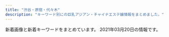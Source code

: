 ```yaml
---
title: "渋谷・原宿・代々木"
description: "キーワード別にの巨乳アジアン・チャイナエステ嬢情報をまとめました。"
---
```


新着画像と新着キーワードをまとめています。
2021年03月20日の情報です。

<DmmAffiliateIns />
<KeywordTable
  shops={
    [
    {
        "img_links": [
            "http://awaawa-fairy.work/sp/img/line.jpg",
            "http://awaawa-fairy.work/img/st22.png",
            "http://awaawa-fairy.work/img/sta28.png",
            "http://awaawa-fairy.work/sp/img/t-r.jpg",
            "http://awaawa-fairy.work/sp/img/t-s.jpg",
            "http://awaawa-fairy.work/img/sta15.png",
            "http://awaawa-fairy.work/img/sta17.png",
            "http://awaawa-fairy.work/sp/img/tit.jpg",
            "http://awaawa-fairy.work/img/mo.png",
            "http://awaawa-fairy.work/sp/img/info.jpg",
            "http://awaawa-fairy.work/img/st018.png",
            "http://awaawa-fairy.work/img/nos.png",
            "http://awaawa-fairy.work/sp/img/sta15.png",
            "http://awaawa-fairy.work/sp/img/p-27.png",
            "http://awaawa-fairy.work/img/head.png",
            "http://awaawa-fairy.work/sp/img/t-t.jpg",
            "http://awaawa-fairy.work/img/bottom.png",
            "http://awaawa-fairy.work/img/st15.png",
            "http://awaawa-fairy.work/img/st26.png",
            "http://awaawa-fairy.work/img/sta29.png",
            "http://awaawa-fairy.work/img/st4.png",
            "http://awaawa-fairy.work/sp/img/p-26.png",
            "http://awaawa-fairy.work/sp/img/pic.jpg",
            "http://awaawa-fairy.work/sp/img/sta29.png",
            "http://awaawa-fairy.work/sp/img/p-15.png",
            "http://awaawa-fairy.work/img/st28.png",
            "http://awaawa-fairy.work/img/st17.png",
            "http://awaawa-fairy.work/sp/img/sta28.png",
            "http://awaawa-fairy.work/img/sta27.png",
            "http://awaawa-fairy.work/sp/img/sta26.png",
            "http://awaawa-fairy.work/img/sta22.png",
            "http://awaawa-fairy.work/img/st017.png",
            "http://awaawa-fairy.work/img/st18.png",
            "http://awaawa-fairy.work/sp/img/tel.jpg",
            "http://awaawa-fairy.work/sp/img/mv.jpg",
            "http://awaawa-fairy.work/sp/img/add.jpg",
            "http://awaawa-fairy.work/img/sta18.png",
            "http://awaawa-fairy.work/sp/img/sta17.png",
            "http://awaawa-fairy.work/img/st29.png",
            "http://awaawa-fairy.work/sp/img/pc.jpg",
            "http://awaawa-fairy.work/sp/img/sta18.png",
            "http://awaawa-fairy.work/sp/img/p-29.png",
            "http://awaawa-fairy.work/sp/img/sys.jpg",
            "http://awaawa-fairy.work/sp/img/t-o.jpg",
            "http://awaawa-fairy.work/sp/img/time.jpg",
            "http://awaawa-fairy.work/img/sta26.png",
            "http://awaawa-fairy.work/sp/img/botton.jpg",
            "http://awaawa-fairy.work/img/st27.png",
            "http://awaawa-fairy.work/sp/img/t-a.jpg",
            "http://awaawa-fairy.work/sp/img/sta27.png",
            "http://awaawa-fairy.work/sp/img/sta22.png"
        ],
        "url": "http://awaawa-fairy.work/",
        "keywords": {
            "88": 5,
            "86": 3,
            "D": 4,
            "87": 5,
            "F": 1,
            "85": 4,
            "E": 2,
            "C": 17
        },
        "station": "JR\u6e0b\u8c37\u99c5\u897f\u53e3",
        "name": "\u6ce1\u6ce1\u30d5\u30a7\u30a2\u30ea\u30fc"
    },
    {
        "keywords": {
            "83": 4,
            "87": 8,
            "C": 19,
            "86": 12,
            "85": 4,
            "D": 24
        },
        "img_links": [
            "http://kokoronosato.tyo.cm/images/themes/pink/s_link.png",
            "http://kokoronosato.tyo.cm/images/themes/pink/no1.png",
            "http://kokoronosato.tyo.cm/photos/sites/15/2019/07/2019072809465934.jpg",
            "http://kokoronosato.tyo.cm/images/themes/pink/s_staff.png",
            "http://menlog.net/link/menlog8831.jpg",
            "http://kokoronosato.tyo.cm/photos/sites/15/2020/08/2020082203135850.jpg",
            "http://kokoronosato.tyo.cm/images/room3.jpg",
            "http://kokoronosato.tyo.cm/photos/sites/15/2020/08/2020082205444661.jpg",
            "http://kokoronosato.tyo.cm/images/themes/pink/s_ranking.png",
            "http://kokoronosato.tyo.cm/link/walker88.jpg",
            "http://kokoronosato.tyo.cm/photos/sites/15/2020/08/2020082205444313.jpg",
            "http://kokoronosato.tyo.cm/link/e0016.jpg",
            "http://kokoronosato.tyo.cm/images/themes/pink/line.png",
            "http://kokoronosato.tyo.cm/images/themes/pink/r3.jpg",
            "http://kokoronosato.tyo.cm/images/themes/pink/s_newface.png",
            "http://kokoronosato.tyo.cm/photos/sites/15/2020/08/2020082203150030.jpg",
            "http://kokoronosato.tyo.cm/photos/sites/15/2020/08/2020082205443766.jpg",
            "http://kokoronosato.tyo.cm/link/88x31b.jpg",
            "http://kokoronosato.tyo.cm/images/themes/pink/s_news.png",
            "http://kokoronosato.tyo.cm/images/themes/pink/s_pickup.png",
            "http://kokoronosato.tyo.cm/images/room2.jpg",
            "http://kokoronosato.tyo.cm/images/themes/pink/mobile.jpg",
            "http://kokoronosato.tyo.cm/photos/sites/15/2019/07/2019072809450776.jpg",
            "http://kokoronosato.tyo.cm/photos/sites/15/2019/07/2019072809470568.jpg",
            "http://kokoronosato.tyo.cm/images/themes/pink/no2.png",
            "http://kokoronosato.tyo.cm/images/room4.jpg",
            "http://kokoronosato.tyo.cm/images/room1.jpg",
            "http://kokoronosato.tyo.cm/link/massage-de_88_31.jpg",
            "http://kokoronosato.tyo.cm/link/esthelove88-31.jpg",
            "http://kokoronosato.tyo.cm/photos/sites/15/2019/07/2019072809445954.jpg",
            "http://kokoronosato.tyo.cm/link/8831.jpg"
        ],
        "url": "http://kokoronosato.tyo.cm/",
        "name": "\u68ee\u306e\u9999",
        "station": "JR\u6e0b\u8c37\u99c5\u6771\u53e3"
    },
    {
        "keywords": {},
        "img_links": [
            "http://www.kaede-es.club/images/t-off-ico.jpg",
            "http://www.kaede-es.club/images/index-tiba_13.jpg",
            "http://www.kaede-es.club/images/staff/2/momo.jpg",
            "http://www.kaede-es.club/images/staff/2/miki.jpg",
            "http://www.kaede-es.club/images/staff/2/nana.jpg",
            "http://www.kaede-es.club/images/20200928173241.png",
            "http://www.kaede-es.club/css/2.jpeg",
            "http://www.kaede-es.club/images/nav/nav-sys.jpg",
            "http://www.kaede-es.club/images/nav/nav-job.jpg",
            "http://www.kaede-es.club/images/staff/miki.jpg",
            "http://www.kaede-es.club/psd/off2-1.jpg",
            "http://www.kaede-es.club/images/index-tiba_04.jpg",
            "http://www.kaede-es.club/images/index-tiba_10.jpg",
            "http://www.kaede-es.club/images/staff/4/yuyu2.jpg",
            "http://www.kaede-es.club/images/index-tiba_09.jpg",
            "http://www.kaede-es.club/images/staff/4/sati.jpg",
            "http://www.kaede-es.club/psd/off32.jpg",
            "http://www.kaede-es.club/images/nav/nav-staff.jpg",
            "http://www.kaede-es.club/images/shop/DSC_0087-221x300.jpg",
            "http://www.kaede-es.club/images/staff/neinei2.jpg",
            "http://www.kaede-es.club/images/index-tiba_02.jpg",
            "http://www.kaede-es.club/images/staff/6.jpg",
            "http://www.kaede-es.club/images/staff/2/7.jpg",
            "http://www.kaede-es.club/images/shop/DSC_0086-300x199.jpg",
            "http://www.kaede-es.club/images/shop/DSC_0998-199x300.jpg"
        ],
        "station": "JR\u4ee3\u3005\u6728\u99c5",
        "url": "http://www.kaede-es.club/",
        "name": "\u6953"
    },
    {
        "station": "JR\u6e0b\u8c37\u99c5\u30cf\u30c1\u516c\u53e3",
        "url": "http://www.sarara-es.xyz",
        "keywords": {
            "D": 3,
            "87": 1,
            "C": 3,
            "86": 2,
            "85": 3
        },
        "img_links": [
            "http://www.sarara-es.xyz/images/end.png",
            "http://www.sarara-es.xyz/images/shop/shop03.jpg",
            "http://www.sarara-es.xyz/images/shop/shop02.jpg",
            "http://www.sarara-es.xyz/files/002.jpg",
            "http://www.sarara-es.xyz/images/s_staff.png",
            "http://www.sarara-es.xyz/files/006.jpg",
            "http://www.sarara-es.xyz/images/news.png",
            "http://www.sarara-es.xyz/images/face.png",
            "http://www.sarara-es.xyz/images/shop/shop04.jpg",
            "http://www.sarara-es.xyz/images/shop/shop01.jpg",
            "http://www.sarara-es.xyz/files/001.jpg",
            "http://www.sarara-es.xyz/images/r2.jpg",
            "http://www.sarara-es.xyz/files/004.jpg",
            "http://www.sarara-es.xyz/images/pick.png",
            "http://www.sarara-es.xyz/images/top.png",
            "http://www.sarara-es.xyz/images/r1.jpg",
            "http://www.sarara-es.xyz/files/005.jpg",
            "http://www.sarara-es.xyz/images/s_link.png",
            "http://www.sarara-es.xyz/images/r4.jpg",
            "http://www.sarara-es.xyz/images/bj2.jpg",
            "http://www.sarara-es.xyz/files/003.jpg",
            "http://www.sarara-es.xyz/images/r5.jpg"
        ],
        "name": "Honey"
    },
    {
        "name": "Angel",
        "keywords": {
            "D": 8,
            "87": 6,
            "C": 2,
            "88": 2,
            "E": 4,
            "86": 6
        },
        "url": "http://angel.est.cm/",
        "img_links": [
            "http://angel.est.cm/img/r1.jpg",
            "http://angel.est.cm/photos/sites/23/2018/10/2018100318475591.jpg",
            "http://angel.est.cm/img/r3.jpg",
            "http://angel.est.cm/photos/sites/23/2019/05/2019051010094748.jpg",
            "http://angel.est.cm/img/footer.png",
            "http://angel.est.cm/img/top.png",
            "http://angel.est.cm/photos/sites/23/2019/05/2019051010094757.jpg",
            "http://angel.est.cm/img/r2.jpg",
            "http://angel.est.cm/photos/sites/23/2019/05/2019051010094759.jpg",
            "http://angel.est.cm/photos/sites/23/2019/11/2019110102361631.jpg",
            "http://angel.est.cm/photos/sites/23/2019/05/2019051010094797.jpg",
            "http://angel.est.cm/photos/sites/23/2016/08/staff2.jpg",
            "http://angel.est.cm/img/r4.jpg"
        ],
        "station": "JR\u6e0b\u8c37\u99c5\u5bae\u76ca\u5742\u53e3"
    },
    {
        "keywords": {},
        "img_links": [
            "http://www.e-god.work/images/2.jpg",
            "http://www.e-god.work/images/line.png",
            "http://www.e-god.work/images/interior_t.jpg",
            "http://www.e-god.work/images/staff_t.jpg",
            "http://www.e-god.work/img/eri1.jpg",
            "http://www.e-god.work/images/tel.jpg",
            "http://www.e-god.work/img/yuki1.jpg",
            "http://www.e-god.work/images/1.jpg",
            "http://www.e-god.work/img/koko1.jpg",
            "http://www.e-god.work/images/4.jpg",
            "http://www.e-god.work/img/koko2.jpg",
            "http://www.e-god.work/images/sys2.jpg",
            "http://www.e-god.work/images/int2.jpg",
            "http://www.e-god.work/images/ais.jpg",
            "http://www.e-god.work/images/info.jpg",
            "http://www.e-god.work/images/head.jpg",
            "http://www.e-god.work/img/zb.jpg",
            "http://www.e-god.work/images/int1.jpg",
            "http://www.e-god.work/images/news.jpg",
            "http://www.e-god.work/images/mobile.jpg",
            "http://www.e-god.work/images/sys1.jpg"
        ],
        "station": "JR\u6e0b\u8c37\u99c5\u30cf\u30c1\u516c\u53e3",
        "name": "\u30b9\u30ef\u30f3",
        "url": "http://www.e-god.work/"
    },
    {
        "name": "\u9ec4\u91d1\u6d77\u5cb8",
        "keywords": {
            "83": 12,
            "D": 18,
            "85": 12,
            "E": 6,
            "C": 53,
            "87": 12,
            "84": 26,
            "86": 12
        },
        "url": "http://www.ogon.work/",
        "img_links": [
            "http://www.ogon.work/img/icon/new.jpg",
            "http://www.ogon.work/staff/yuki1.jpg",
            "http://www.ogon.work/img/bana02.jpg",
            "http://www.ogon.work/img/bana03.jpg",
            "http://www.ogon.work/staff/tina1.jpg",
            "http://www.ogon.work/img/contentsbottom.png",
            "http://www.ogon.work/img/s/s_qa.png",
            "http://www.ogon.work/staff/ayumi1.jpg",
            "http://www.ogon.work/img/interior.jpg",
            "http://www.ogon.work/staff/momo1.jpg",
            "http://www.ogon.work/staff/sara1.jpg",
            "http://www.ogon.work/staff/hana1.jpg",
            "http://www.ogon.work/staff/yuki2.jpg",
            "http://www.ogon.work/staff/ayumi2.jpg",
            "http://www.ogon.work/staff/ayumi3.jpg"
        ],
        "station": "JR\u6e0b\u8c37\u99c5\u30cf\u30c1\u516c\u53e3"
    },
    {
        "name": "\u30a2\u30a4\u30b7\u30f3",
        "station": "JR\u6e0b\u8c37\u99c5",
        "keywords": {},
        "img_links": [
            "http://www.aixin.co.jp/images/staff/eri/eri.png",
            "http://www.aixin.co.jp/images/staff/mirai/mirai.png",
            "http://www.aixin.co.jp/images/staff/chiemi/1.jpg",
            "http://www.aixin.co.jp/images/staff/yuzu/yuzu.jpg",
            "http://www.aixin.co.jp/images/staff/aki/aki.png",
            "http://www.aixin.co.jp/images/price/tokusen.jpg",
            "http://www.aixin.co.jp/images/costume/6.png",
            "http://www.aixin.co.jp/images/staff/miya/miya.jpg",
            "http://www.aixin.co.jp/images/staff/chiemi/chiemi.jpg",
            "http://www.aixin.co.jp/images/price/hirou.jpg",
            "http://www.aixin.co.jp/images/costume/1.png",
            "http://www.aixin.co.jp/images/staff/ruru2/ruru2.jpg",
            "http://www.aixin.co.jp/images/staff/yuzu/2.jpg",
            "http://www.aixin.co.jp/images/price/long.jpg",
            "http://www.aixin.co.jp/images/staff/mika2/mika2.png",
            "http://www.aixin.co.jp/images/staff/koko/koko.png",
            "http://www.aixin.co.jp/images/staff/haruka2/haruka2.png",
            "http://www.aixin.co.jp/images/staff/mika2/2.png",
            "http://www.aixin.co.jp/images/top/top.jpg",
            "http://www.aixin.co.jp/images/staff/mimi2/mimi2.png",
            "http://www.aixin.co.jp/images/staff/yui2/yui2.png",
            "http://www.aixin.co.jp/images/staff/ayaka/1.jpg",
            "http://www.aixin.co.jp/images/costume/2.png",
            "http://www.aixin.co.jp/images/costume/4.png",
            "http://www.aixin.co.jp/images/staff/ayaka/ayaka.jpg",
            "http://www.aixin.co.jp/images/staff/ruru2/2.jpg",
            "http://www.aixin.co.jp/images/staff/ran/ran.png",
            "http://www.aixin.co.jp/images/staff/ruri2/ruri2.png",
            "http://www.aixin.co.jp/images/costume/7.png",
            "http://www.aixin.co.jp/images/staff/miya/1.jpg",
            "http://www.aixin.co.jp/images/wanted/wanted.png",
            "http://www.aixin.co.jp/images/staff/rara/rara.png",
            "http://www.aixin.co.jp/images/staff/miki/miki.jpg",
            "http://www.aixin.co.jp/images/top_pic/top2.jpg",
            "http://www.aixin.co.jp/images/map/google.png",
            "http://www.aixin.co.jp/images/staff/miharu/miharu.png",
            "http://www.aixin.co.jp/images/staff/akane/akane.png",
            "http://www.aixin.co.jp/images/staff/miki/2.jpg",
            "http://www.aixin.co.jp/images/price/aroma.jpg",
            "http://www.aixin.co.jp/images/costume/3.png",
            "http://www.aixin.co.jp/images/staff/mika2/1.png"
        ],
        "url": "http://www.aixin.co.jp/"
    }
]
}
/>
<DmmAffiliateScript />

